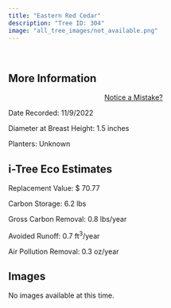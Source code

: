 ```yaml
---
title: "Eastern Red Cedar"
description: "Tree ID: 304"
image: "all_tree_images/not_available.png"
---
```


<br>

## **More Information**
::: column-margin
<center><a class="button" href="https://forms.gle/W6f5nwYxrM33hF4f7">Notice a Mistake?</a></center>
:::


Date Recorded:  11/9/2022

Diameter at Breast Height:  1.5  inches

Planters:  Unknown

## **i-Tree Eco Estimates**


 Replacement Value: $ 70.77

 Carbon Storage:  6.2  lbs

 Gross Carbon Removal:  0.8  lbs/year

 Avoided Runoff:  0.7  ft<sup>3</sup>/year

 Air Pollution Removal:  0.3  oz/year

## **Images**

No images available at this time.
